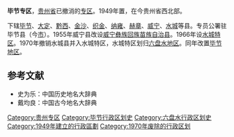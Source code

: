 '''毕节专区'''，[[贵州省|贵州省]]已撤消的[[专区|专区]]。1949年置，在今贵州省西北部。

下辖[[毕节县|毕节]]、[[大定县|大定]]、[[黔西县|黔西]]、[[金沙县|金沙]]、[[织金县|织金]]、[[纳雍县|纳雍]]、[[赫章县|赫章]]、[[威宁县_(中华民国)|威宁]]、[[水城县|水城]]等县。专员公署驻毕节县（今[[毕节市|市]]）。1955年威宁县改设[[威宁彝族回族苗族自治县|威宁彝族回族苗族自治县]]。1966年设[[水城县|水城特区]]。1970年撤销水城县并入水城特区，水城特区划归[[六盘水市|六盘水地区]]。同年改置[[毕节地区|毕节地区]]。

==参考文献==
*史为乐：中国历史地名大辞典
*戴均良：中国古今地名大辞典
{{贵州省历史二级政区}}
{{中华人民共和国行政区划小作品}}
[[Category:贵州专区|Category:贵州专区]]
[[Category:毕节行政区划史|Category:毕节行政区划史]]
[[Category:六盘水行政区划史|Category:六盘水行政区划史]]
[[Category:1949年建立的行政區劃|Category:1949年建立的行政區劃]]
[[Category:1970年废除的行政区划|Category:1970年废除的行政区划]]